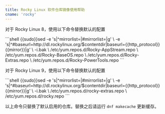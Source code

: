 ```yaml
---
title: Rocky Linux 软件仓库镜像使用帮助
cname: 'rocky'
---
```


对于 Rocky Linux 8，使用以下命令替换默认的配置

<CodeBlock>
```shell
{{sudo}}sed -e 's|^mirrorlist=|#mirrorlist=|g' \
         -e 's|^#baseurl=http://dl.rockylinux.org/$contentdir|baseurl={{http_protocol}}{{mirror}}|g' \
         -i.bak \
         /etc/yum.repos.d/Rocky-AppStream.repo \
         /etc/yum.repos.d/Rocky-BaseOS.repo \
         /etc/yum.repos.d/Rocky-Extras.repo \
         /etc/yum.repos.d/Rocky-PowerTools.repo
```
</CodeBlock>

对于 Rocky Linux 9，使用以下命令替换默认的配置


<CodeBlock>
```shell
{{sudo}}sed -e 's|^mirrorlist=|#mirrorlist=|g' \
         -e 's|^#baseurl=http://dl.rockylinux.org/$contentdir|baseurl={{http_protocol}}{{mirror}}|g' \
         -i.bak \
         /etc/yum.repos.d/rocky-extras.repo \
         /etc/yum.repos.d/rocky.repo
```
</CodeBlock>

以上命令只替换了默认启用的仓库。替换之后请运行 `dnf makecache` 更新缓存。
